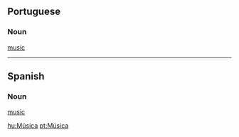 ==Portuguese==
===Noun===

[[music]]

----

==Spanish==
===Noun===

[[music]]

[[hu:Música]]
[[pt:Música]]